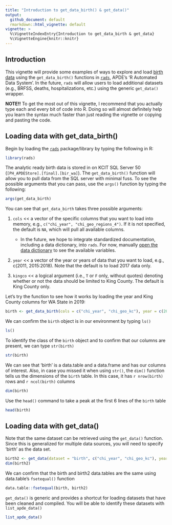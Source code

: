 ```yaml
---
title: "Introduction to get_data_birth() & get_data()"
output:
  github_document: default
  rmarkdown::html_vignette: default
vignette: >
  %\VignetteIndexEntry{Introduction to get_data_birth & get_data}
  %\VignetteEngine{knitr::knitr}
---
```


## Introduction
This vignette will provide some examples of ways to explore and load [birth data](https://github.com/PHSKC-APDE/DOHdata/tree/master/ETL/birth) using the `get_data_birth()` functions in [`rads`](https://github.com/PHSKC-APDE/rads), APDE's 'R Automated Data System'. In the future, `rads` will allow users to load additional datasets (e.g., BRFSS, deaths, hospitalizations, etc.) using the generic `get_data()` wrapper.

**NOTE!!** To get the most out of this vignette, I recommend that you actually type each and every bit of code into R. Doing so will almost definitely help you learn the syntax much faster than just reading the vignette or copying and pasting the code.

## Loading data with get_data_birth()
Begin by loading the [`rads`](https://github.com/PHSKC-APDE/rads) package/library by typing the following in R:
```r
library(rads)
```

The analytic ready birth data is stored in on KCIT SQL Server 50 (`[PH_APDEStore].[final].[bir_wa]`). The `get_data_birth()` function will allow you to pull data from the SQL server with minimal fuss. To see the possible arguments that you can pass, use the `args()` function by typing the following:
```r
args(get_data_birth)
```
You can see that `get_data_birth` takes three possible arguments:

1) `cols` << a vector of the specific columns that you want to load into memory, e.g., `c("chi_year", "chi_geo_regions_4")`. If it is not specified, the default is `NA`, which will pull all available columns. 
    * In the future, we hope to integrate standardized documentation, including a data dictionary, into `rads`. For now, manually [open the data dictionary](https://github.com/PHSKC-APDE/DOHdata/blob/master/ETL/birth/ref/ref_bir_user_dictionary_final.csv) to see the available variables.
    
2) `year` << a vector of the year or years of data that you want to load, e.g., c(2011, 2015:2018). Note that the default is to load 2017 data only. 

3) `kingco` << a logical argument (i.e., `T` or `F` only, without quotes) denoting whether or not the data should be limited to King County. The default is King County only. 

Let's try the function to see how it works by loading the year and King County columns for WA State in 2019:
```r
birth <- get_data_birth(cols = c("chi_year", "chi_geo_kc"), year = c(2019), kingco = F)
```

We can confirm the `birth` object is in our environment by typing `ls()`
```r
ls() 
```

To identify the class of the `birth` object and to confirm that our columns are present, we can type `str(birth)`
```r
str(birth) 
```

We can see that 'birth' is a data.table and a data.frame and has our columns of interest. Also, in case you missed it when using `str()`, the `dim()` function tells us the dimensions of the `birth` table. In this case, it has `r nrow(birth)` rows and `r ncol(birth)` columns
```r
dim(birth) 
```

Use the `head()` command to take a peak at the first 6 lines of the `birth` table
```r
head(birth) 
```


## Loading data with get_data()

Note that the same dataset can be retrieved using the `get_data()` function. Since this is generalized for multiple data sources, you will need to specify 'birth' as the data set.
```r
birth2 <- get_data(dataset = "birth", c("chi_year", "chi_geo_kc"), year = c(2019), kingco = F)
dim(birth2)
```

We can confirm that the birth and birth2 data.tables are the same using data.table's `fsetequal()` function 
```r
data.table::fsetequal(birth, birth2)
```

`get_data()` is generic and provides a shortcut for loading datasets that have been cleaned and compiled. You will be able to identify these datasets with `list_apde_data()`
```r
list_apde_data()
```







